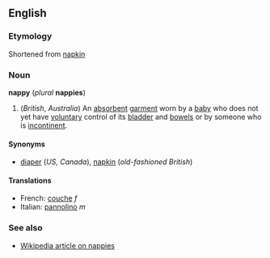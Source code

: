 <!--If you edit this page, please also edit "diaper" to keep these pages in synch.-->


==English==
===Etymology===
Shortened from [[napkin]]

===Noun===
'''nappy''' (''plural'' '''nappies''')

#(''British'', ''Australia'') An [[absorbent]] [[garment]] worn by a [[baby]] who does not yet have [[voluntary]] control of its [[bladder]] and [[bowels]] or by someone who is [[incontinent]].

====Synonyms====
*[[diaper]] (''US, Canada''), [[napkin]] (''old-fashioned British'')

====Translations====
*French: [[couche]] ''f''
*Italian: [[pannolino]] ''m''

===See also===
*[[w:Diaper|Wikipedia article on nappies]]


<!--If you edit this page, please also edit "diaper" to keep these pages in synch.-->